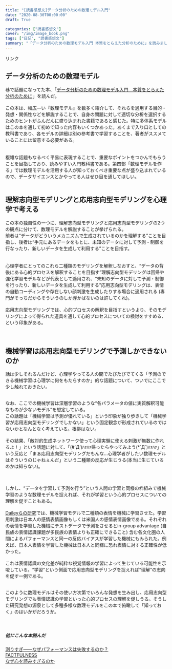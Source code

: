 ```yaml
---
title: "[読書感想文]データ分析のための数理モデル入門"
date: "2020-08-30T00:00:00"
draft: True

categories: ["読書感想文"]
cover: "/img/image_book.png"
tags: ["日記", "読書感想文"]
summary: "「データ分析のための数理モデル入門 本質をとらえた分析のために」を読みました"
---
```


<!-- START MoshimoAffiliateEasyLink -->
<script type="text/javascript">
(function(b,c,f,g,a,d,e){b.MoshimoAffiliateObject=a;
b[a]=b[a]||function(){arguments.currentScript=c.currentScript
||c.scripts[c.scripts.length-2];(b[a].q=b[a].q||[]).push(arguments)};
c.getElementById(a)||(d=c.createElement(f),d.src=g,
d.id=a,e=c.getElementsByTagName("body")[0],e.appendChild(d))})
(window,document,"script","//dn.msmstatic.com/site/cardlink/bundle.js","msmaflink");
msmaflink({"n":"データ分析のための数理モデル入門 本質をとらえた分析のために","b":"ソシム","t":"","d":"https:\/\/m.media-amazon.com","c_p":"\/images\/I","p":["\/512H7q70nIL.jpg","\/51+9BCnt2XL.jpg","\/51psOu7bJUL.jpg","\/51psOu7bJUL.jpg","\/51+9BCnt2XL.jpg","\/51MD1Za9ZjL.jpg","\/51hY6gB-7kL.jpg","\/51hY6gB-7kL.jpg","\/51juowxyFVL.jpg","\/51m1I-o00RL.jpg","\/51juowxyFVL.jpg","\/51wJd3dW1FL.jpg","\/51wJd3dW1FL.jpg","\/51R5ATOJbhL.jpg"],"u":{"u":"https:\/\/www.amazon.co.jp\/dp\/4802612494","t":"amazon","r_v":""},"aid":{"amazon":"1842760","rakuten":"1824263","yahoo":"1845435"},"eid":"H1y9M","s":"s"});
</script>
<div id="msmaflink-H1y9M">リンク</div>
<!-- MoshimoAffiliateEasyLink END -->
  
  
  
## データ分析のための数理モデル
  巷で話題になってた本、「<a href="//af.moshimo.com/af/c/click?a_id=1842760&amp;p_id=170&amp;pc_id=185&amp;pl_id=4062&amp;url=https%3A%2F%2Fwww.amazon.co.jp%2Fdp%2FB0897SS2JP" rel="nofollow">データ分析のための数理モデル入門　本質をとらえた分析のために</a><img src="//i.moshimo.com/af/i/impression?a_id=1842760&amp;p_id=170&amp;pc_id=185&amp;pl_id=4062" alt="" width="1" height="1" style="border: 0px;" />」を読んだ。<br>
  <br>
  この本は、幅広―い『数理モデル』を数多く紹介して、それらを適用する目的・発想・関係性などを解説することで、自身の問題に対して適切な分析を選択するためのヒントがふんだんに盛り込まれた書籍であると感じた。特に多体系モデルはこの本を通して初めて知った内容もいくつかあった。あくまで入り口としての教科書であり、各モデルの詳細は別の参考書で学習することを、著者がススメていることには留意する必要がある。<br>
  <br>
  <br>
  複雑な話題もなるべく平易に表現することで、重要なポイントをつかんでもらうことを目指しており、読みやすい入門教科書である。第四部「数理モデルを作る」では数理モデルを活用する人が知っておくべき重要な点が盛り込まれているので、データサイエンスとかやってる人はぜひ目を通してほしい。<br>
  <br>
  
## 理解志向型モデリングと応用志向型モデリングを心理学で考える
  
  この本の独自性の一つに、理解志向型モデリングと応用志向型モデリングの2つの観点に分けて、数理モデルを解説することが挙げられる。<br>
前者は“データがどういうメカニズムで生成されているのかを理解する”ことを目指し、後者は“手元にあるデータをもとに、未知のデータに対して予測・制御を行なったり、新しいデータを生成して利用する”ことを目指す。<br>
<br>
<br>心理学者にとってのこれら二種類のモデリングを解釈しなおすと、“データの背後にある心的プロセスを解釈することを目指す”理解志向型モデリングは回帰や強化学習モデルなどが代表として適用され、“未知のデータに対して予測・制御を行ったり、新しいデータを生成して利用する”応用志向型モデリングは、表情の自動コーディングや存在しない顔刺激を生成したりする場合に適用される (専門がそっちだからそういうのしか浮かばないのは許してくれ)。<br>
<br>
応用志向型モデリングでは、心的プロセスの解釈を目指すというより、そのモデリングによって得られた道具を通して心的プロセスについての検討をすすめる、という印象がある。<br><br>
<br>
  
## 機械学習は応用志向型モデリングで予測しかできないのか
  
  話は少しそれるんだけど、心理学やってる人の間でたびたびでてくる「予測のできる機械学習は心理学に何をもたらすのか」的な話題について、ついでにここで少し触れておきたい。<br><br>
  
  なお、ここでの機械学習は深層学習のような“各パラメータの値に実質解釈可能なものが少ないモデル”を想定している。<br>
  この話題は「機械学習は予測が優れている」という印象が独り歩きして「機械学習が応用志向型モデリングでしかない」という固定観念が形成されているのではないかとなんとなく考えている。根拠はない。<br><br>
  その結果、「敵対的生成ネットワーク使って心理実験に使える刺激が無数に作れるよ！」という話題に対して、「(#´Д')ﾊｧﾊｧ帰ったらやってみよう(*´Д`)ﾊｧﾊｧ」という反応と「まぁ応用志向型モデリングだもんな…心理学者がしたい数理モデルはそういうのじゃねぇんだ」という二種類の反応が生じうる(本当に生じているのかは知らない)。<br><br><br>
  
  しかし、“データを学習して予測を行う”という人間の学習と同様の枠組みで機械学習のような数理モデルを捉えれば、それが学習という心的プロセスについての理解を促すこともある。<br><br>
  [Daileyらの研究]( http://www.kasrl.org/crosscultural-fer.pdf)では、機械学習モデルで二種類の表情を機械に学習させた。学習用刺激は日本人の感情表情画像もしくは米国人の感情表情画像である。それぞれの表情を学習した機械にテストデータで予測をさせるとin-group advantage (自民族の表情認識課題が多民族の表情よりも正確にできること) 含む各文化圏の人間によるパフォーマンスと同一の反応バイアスが学習した機械にもみられた。例えば、日本人表情を学習した機械は日本人と同様に恐れ表情に対する正確性が低かった。<br><br>
  これは表情認識の文化差が純粋な視覚情報の学習によって生じている可能性を示唆している。“学習”という側面で応用志向型モデリングを捉えれば“理解”の志向を促す一例である。<br><br>
  
  このように数理モデルはその使い方次第でいろんな発想を生み出し、応用志向型モデリングでも表情認識の学習といった心的プロセスの理解を促しうる。そうした研究発想の源泉として多種多様な数理モデルをこの本で俯瞰して「知っておく」のはいかがだろうか。
<br><br><br>

##### 他にこんな本読んだ
 [測りすぎ――なぜパフォーマンスは失敗するのか？](https://susishushi.github.io/my_blog/post/mmeasure/)
  <br>
[FACTFULNESS](https://susishushi.github.io/my_blog/post/factful/)<br>
[なぜ心を読みすぎるのか](https://susishushi.github.io/my_blog/post/kokoro/)